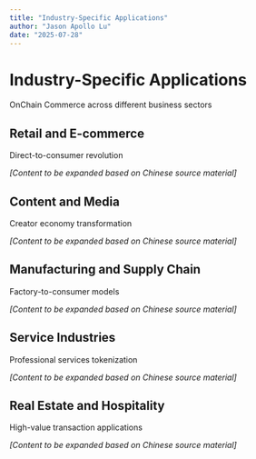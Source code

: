 ```yaml
---
title: "Industry-Specific Applications"
author: "Jason Apollo Lu"
date: "2025-07-28"
---
```


# Industry-Specific Applications {#sec-industry-applications}

OnChain Commerce across different business sectors

## Retail and E-commerce

Direct-to-consumer revolution

*[Content to be expanded based on Chinese source material]*

## Content and Media

Creator economy transformation

*[Content to be expanded based on Chinese source material]*

## Manufacturing and Supply Chain

Factory-to-consumer models

*[Content to be expanded based on Chinese source material]*

## Service Industries

Professional services tokenization

*[Content to be expanded based on Chinese source material]*

## Real Estate and Hospitality

High-value transaction applications

*[Content to be expanded based on Chinese source material]*